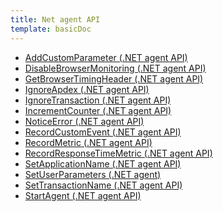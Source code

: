 ```yaml
---
title: Net agent API
template: basicDoc
---
```


* [AddCustomParameter (.NET agent API)](/docs/agents/net-agent/net-agent-api/addcustomparameter-net-agent-api)
* [DisableBrowserMonitoring (.NET agent API)](/docs/agents/net-agent/net-agent-api/disablebrowsermonitoring-net-agent-api)
* [GetBrowserTimingHeader (.NET agent API)](/docs/agents/net-agent/net-agent-api/getbrowsertimingheader-net-agent-api)
* [IgnoreApdex (.NET agent API)](/docs/agents/net-agent/net-agent-api/ignore-apdex)
* [IgnoreTransaction (.NET agent API)](/docs/agents/net-agent/net-agent-api/ignore-transaction)
* [IncrementCounter (.NET agent API)](/docs/agents/net-agent/net-agent-api/incrementcounter-net-agent-api)
* [NoticeError (.NET agent API)](/docs/agents/net-agent/net-agent-api/noticeerror-net-agent-api)
* [RecordCustomEvent (.NET agent API)](/docs/agents/net-agent/net-agent-api/recordcustomevent-net-agent-api)
* [RecordMetric (.NET agent API)](/docs/agents/net-agent/net-agent-api/recordmetric-net-agent-api)
* [RecordResponseTimeMetric (.NET agent API)](/docs/agents/net-agent/net-agent-api/recordresponsetimemetric-net-agent-api)
* [SetApplicationName (.NET agent API)](/docs/agents/net-agent/net-agent-api/set-application-name)
* [SetUserParameters (.NET agent)](/docs/agents/net-agent/net-agent-api/set-user-parameters)
* [SetTransactionName (.NET agent API)](/docs/agents/net-agent/net-agent-api/settransactionname-net-agent-api)
* [StartAgent (.NET agent API)](/docs/agents/net-agent/net-agent-api/start-agent)
